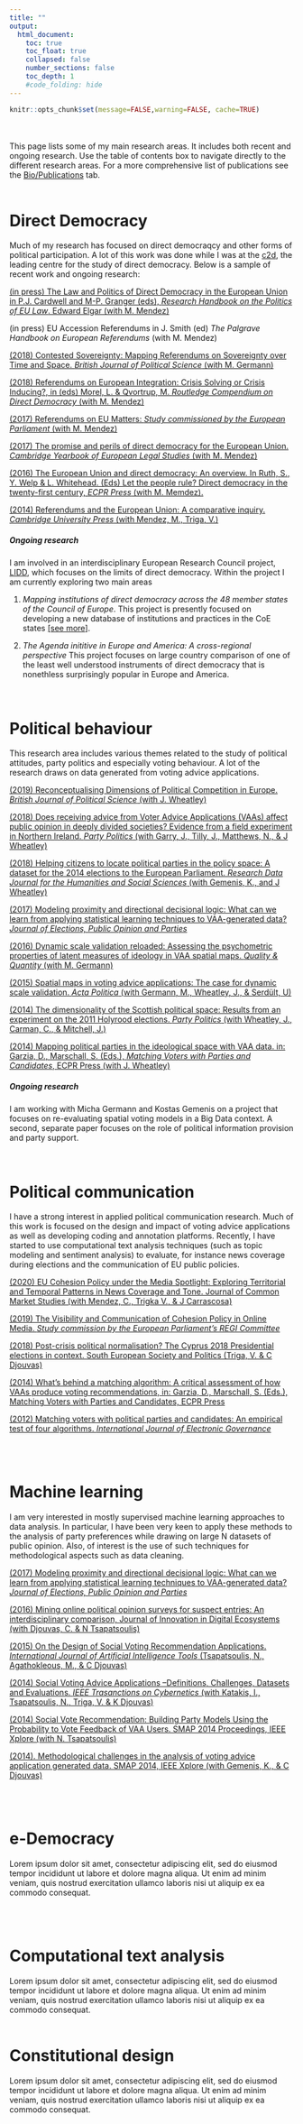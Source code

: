 ```yaml
---
title: ""
output:
  html_document:
    toc: true
    toc_float: true
    collapsed: false
    number_sections: false
    toc_depth: 1
    #code_folding: hide
---
```


```r
knitr::opts_chunk$set(message=FALSE,warning=FALSE, cache=TRUE)
```

<br/><br/>
This page lists some of my main research areas. It includes both recent and ongoing research. Use the table of contents box to navigate directly to the different research areas. For a more comprehensive list of publications see the [Bio/Publications](https://fmendez72.github.io/web/bio.html) tab.
<br/><br/>

# Direct Democracy
Much of my research has focused on direct democraqcy and other forms of political participation. A lot of this work was done while I was at the [c2d](http://c2d.ch), the leading centre for the study of direct democracy. Below is a sample of recent work and ongoing research: <br/>

[(in press) The Law and Politics of Direct Democracy in the European Union in P.J. Cardwell and M-P. Granger (eds), *Research Handbook on the Politics of EU Law*. Edward Elgar (with M. Mendez)]( https://www.e-elgar.com/shop/gbp/research-handbook-on-the-politics-of-eu-law-9781788971270.html)

(in press) EU Accession Referendums in J. Smith (ed) *The Palgrave Handbook on European Referendums* (with M. Mendez)

[(2018) Contested Sovereignty: Mapping Referendums on Sovereignty over Time and Space. *British Journal of Political Science* (with M. Germann)]( https://doi.org/10.1017/S0007123415000563)

[(2018) Referendums on European Integration: Crisis Solving or Crisis Inducing?, in (eds) Morel, L. & Qvortrup, M. *Routledge Compendium on Direct Democracy* (with M. Mendez)]( https://www.routledgehandbooks.com/doi/10.4324/9780203713181-23)

[(2017) Referendums on EU Matters: *Study commissioned by the European Parliament* (with M. Mendez)]( https://www.europarl.europa.eu/RegData/etudes/STUD/2017/571402/IPOL_STU%282017%29571402_EN.pdf)

[(2017) The promise and perils of direct democracy for the European Union. *Cambridge Yearbook of European Legal Studies* (with M. Mendez)]( https://doi.org/10.1017/cel.2017.7)

[(2016) The European Union and direct democracy: An overview. In Ruth, S., Y. Welp & L. Whitehead. (Eds) Let the people rule? Direct democracy in the twenty-first century, *ECPR Press* (with M. Memdez).]( https://www.researchgate.net/publication/318263485_Let_the_People_Rule_Direct_Democracy_in_the_Twenty-First_Century)

[(2014) Referendums and the European Union: A comparative inquiry. *Cambridge University Press* (with Mendez, M., Triga, V.) ]( https://doi.org/10.1017/CBO9781139524117)
<br/>

##### Ongoing research
I am involved in an interdisciplinary European Research Council project, [LIDD](https://www.ivr.uzh.ch/en/institutsmitglieder/moeckli/Research-project-LIDD.html), which focuses on the limits of direct democracy. Within the project I am currently exploring two main areas

1. *Mapping institutions of direct democracy across the 48 member states of the Council of Europe*. This project is presently focused on developing a new database of institutions and practices in the CoE states [[see more]](https://www.ivr.uzh.ch/en/institutsmitglieder/moeckli/Research-project-LIDD.html).

2. *The Agenda inititive in Europe and America: A cross-regional perspective* This project focuses on large country comparison of one of the least well understood instruments of direct democracy that is nonethless surprisingly popular in Europe and America.

<br/>

# Political behaviour
This research area includes various themes related to the study of political attitudes, party politics and especially voting behaviour. A lot of the research draws on data generated from voting advice applications.

[(2019) Reconceptualising Dimensions of Political Competition in Europe. *British Journal of Political Science* (with J. Wheatley)](https://doi.org/10.1017/S0007123418000571)

[(2018) Does receiving advice from Voter Advice Applications (VAAs) affect public opinion in deeply divided societies? Evidence from a field experiment in Northern Ireland. *Party Politics* (with Garry, J., Tilly, J., Matthews, N., & J Wheatley)](https://doi.org/10.1177/1354068818818789)

[(2018) Helping citizens to locate political parties in the policy space: A dataset for the 2014 elections to the European Parliament. *Research Data Journal for the Humanities and Social Sciences* (with Gemenis, K., and J Wheatley)](https://doi.org/10.1163/24523666-00401002)

[(2017) Modeling proximity and directional decisional logic: What can we learn from applying statistical learning techniques to VAA-generated data? *Journal of Elections, Public Opinion and Parties*](https://doi.org/10.1080/17457289.2016.1269113)

[(2016) Dynamic scale validation reloaded: Assessing the psychometric properties of latent measures of ideology in VAA spatial maps. *Quality & Quantity* (with M. Germann)](https://doi.org/10.1007/s11135-015-0186-0)

[(2015) Spatial maps in voting advice applications: The case for dynamic scale validation. *Acta Politica* (with Germann, M., Wheatley, J., & Serdült, U)](https://doi.org/10.1057/ap.2014.3)

[(2014) The dimensionality of the Scottish political space: Results from an experiment on the 2011 Holyrood elections. *Party Politics* (with Wheatley, J., Carman, C., & Mitchell, J.)](https://doi.org/10.1177/1354068812458614)

[(2014) Mapping political parties in the ideological space with VAA data. in: Garzia, D., Marschall, S. (Eds.), *Matching Voters with Parties and Candidates*, ECPR Press (with J. Wheatley)](https://www.researchgate.net/publication/285054037_Matching_Voters_With_Parties_and_Candidates_Voting_Advice_Applications_in_a_Comparative_Perspective/link/588b7fb0a6fdcc8e63c802d2/download)


##### Ongoing research
I am working with Micha Germann and Kostas Gemenis on a project that focuses on re-evaluating spatial voting models in a Big Data context. A second, separate paper focuses on the role of political information provision and party support.

<br/>

# Political communication
I have a strong interest in applied political communication research. Much of this work is focused on the design and impact of voting advice applications as well as developing coding and annotation platforms. Recently, I have started to use computational text analysis techniques (such as topic modeling and sentiment analysis) to evaluate, for instance news coverage during elections and the communication of EU public policies.

[(2020) EU Cohesion Policy under the Media Spotlight: Exploring Territorial and Temporal Patterns in News Coverage and Tone. Journal of Common Market Studies (with Mendez, C., Trigka V., & J Carrascosa)]()

[(2019) The Visibility and Communication of Cohesion Policy in Online Media. *Study commission by the European Parliament's REGI Committee*](https://www.europarl.europa.eu/RegData/etudes/STUD/2019/629196/IPOL_STU(2019)629196_EN.pdf)

[(2018) Post-crisis political normalisation? The Cyprus 2018 Presidential elections in context. South European Society and Politics (Triga, V. & C Djouvas)](https://doi.org/10.1080/13608746.2018.1511347)


[(2014) What’s behind a matching algorithm: A critical assessment of how VAAs produce voting recommendations, in: Garzia, D., Marschall, S. (Eds.), Matching Voters with Parties and Candidates, ECPR Press](https://www.researchgate.net/publication/285054037_Matching_Voters_With_Parties_and_Candidates_Voting_Advice_Applications_in_a_Comparative_Perspective/link/588b7fb0a6fdcc8e63c802d2/download)

[(2012) Matching voters with political parties and candidates: An empirical test of four algorithms. *International Journal of Electronic Governance*](https://fmendez72.github.io/web/pages/ijeg.pdf)

<br/><br/>

# Machine learning
I am very interested in mostly supervised machine learning approaches to data analysis. In particular, I have been very keen to apply these methods to the analysis of party preferences while drawing on large N datasets of public opinion. Also, of interest is the use of such techniques for methodological aspects such as data cleaning. 

[(2017) Modeling proximity and directional decisional logic: What can we learn from applying statistical learning techniques to VAA-generated data? *Journal of Elections, Public Opinion and Parties*](https://doi.org/10.1080/17457289.2016.1269113)

[(2016) Mining online political opinion surveys for suspect entries: An interdisciplinary comparison, Journal of Innovation in Digital Ecosystems (with Djouvas, C. & N Tsapatsoulis)](https://www.researchgate.net/publication/311357308_Mining_online_political_opinion_surveys_for_suspect_entries_An_interdisciplinary_comparison)

[(2015) On the Design of Social Voting Recommendation Applications. *International Journal of Artificial Intelligence Tools* (Tsapatsoulis, N., Agathokleous, M., & C Djouvas)](https://www.researchgate.net/publication/272384379_On_the_Design_of_Social_Voting_Recommendation_Applications)

[(2014) Social Voting Advice Applications –Definitions, Challenges, Datasets and Evaluations. *IEEE Trasanctions on Cybernetics* (with Katakis, I., Tsapatsoulis, N., Triga, V. & K Djouvas)](https://doi.org/10.1109/TCYB.2013.2279019)

[(2014) Social Vote Recommendation: Building Party Models Using the Probability to Vote Feedback of VAA Users. SMAP 2014 Proceedings, IEEE Xplore (with N. Tsapatsoulis)](https://ieeexplore.ieee.org/document/6978966)

[(2014). Methodological challenges in the analysis of voting advice application generated data. SMAP 2014, IEEE Xplore (with Gemenis, K., & C Djouvas)](https://doi.org/10.1109/SMAP.2014.32)


<br/><br/>



# e-Democracy
Lorem ipsum dolor sit amet, consectetur adipiscing elit, sed do eiusmod tempor incididunt ut labore et dolore magna aliqua. Ut enim ad minim veniam, quis nostrud exercitation ullamco laboris nisi ut aliquip ex ea commodo consequat.

<br/><br/>

# Computational text analysis
Lorem ipsum dolor sit amet, consectetur adipiscing elit, sed do eiusmod tempor incididunt ut labore et dolore magna aliqua. Ut enim ad minim veniam, quis nostrud exercitation ullamco laboris nisi ut aliquip ex ea commodo consequat.
<br/><br/>


# Constitutional design
Lorem ipsum dolor sit amet, consectetur adipiscing elit, sed do eiusmod tempor incididunt ut labore et dolore magna aliqua. Ut enim ad minim veniam, quis nostrud exercitation ullamco laboris nisi ut aliquip ex ea commodo consequat.

